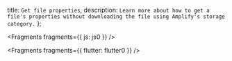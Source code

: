   title: `Get file properties`,
  description: `Learn more about how to get a file's properties without downloading the file using Amplify's storage category.`
};


<Fragments fragments={{ js: js0 }} />


<Fragments fragments={{ flutter: flutter0 }} />

